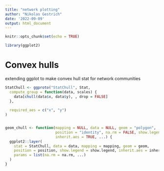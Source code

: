 ```yaml
---
title: "network plotting"
author: "Nikolas Gestrich"
date: '2022-09-09'
output: html_document
---
```


```r
knitr::opts_chunk$set(echo = TRUE)

library(ggplot2)
```

# Convex hulls

extending ggplot to make convex hull stat for network communities

```r
StatChull <- ggproto("StatChull", Stat,
  compute_group = function(data, scales) {
    data[chull(data$x, data$y), , drop = FALSE]
  },
  
  required_aes = c("x", "y")
)


geom_chull <- function(mapping = NULL, data = NULL, geom = "polygon",
                       position = "identity", na.rm = FALSE, show.legend = NA, 
                       inherit.aes = TRUE, ...) {
  ggplot2::layer(
    stat = StatChull, data = data, mapping = mapping, geom = geom, 
    position = position, show.legend = show.legend, inherit.aes = inherit.aes,
    params = list(na.rm = na.rm, ...)
  )
}
```

